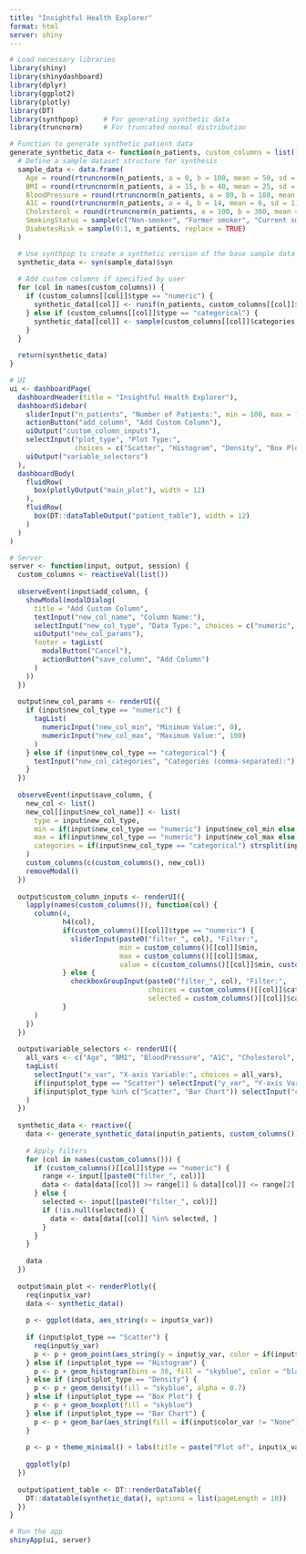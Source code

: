 ```yaml
---
title: "Insightful Health Explorer"
format: html
server: shiny
---
```

```r
# Load necessary libraries
library(shiny)
library(shinydashboard)
library(dplyr)
library(ggplot2)
library(plotly)
library(DT)
library(synthpop)      # For generating synthetic data
library(truncnorm)     # For truncated normal distribution

# Function to generate synthetic patient data
generate_synthetic_data <- function(n_patients, custom_columns = list()) {
  # Define a sample dataset structure for synthesis
  sample_data <- data.frame(
    Age = round(rtruncnorm(n_patients, a = 0, b = 100, mean = 50, sd = 15)),  # realistic age range
    BMI = round(rtruncnorm(n_patients, a = 15, b = 40, mean = 25, sd = 5), 1), # realistic BMI range
    BloodPressure = round(rtruncnorm(n_patients, a = 80, b = 180, mean = 120, sd = 15)), # realistic BP range
    A1C = round(rtruncnorm(n_patients, a = 4, b = 14, mean = 6, sd = 1), 1),  # realistic A1C range
    Cholesterol = round(rtruncnorm(n_patients, a = 100, b = 300, mean = 200, sd = 40)), # realistic cholesterol range
    SmokingStatus = sample(c("Non-smoker", "Former smoker", "Current smoker"), n_patients, replace = TRUE),
    DiabetesRisk = sample(0:1, n_patients, replace = TRUE)
  )

  # Use synthpop to create a synthetic version of the base sample data
  synthetic_data <- syn(sample_data)$syn
  
  # Add custom columns if specified by user
  for (col in names(custom_columns)) {
    if (custom_columns[[col]]$type == "numeric") {
      synthetic_data[[col]] <- runif(n_patients, custom_columns[[col]]$min, custom_columns[[col]]$max)
    } else if (custom_columns[[col]]$type == "categorical") {
      synthetic_data[[col]] <- sample(custom_columns[[col]]$categories, n_patients, replace = TRUE)
    }
  }
  
  return(synthetic_data)
}

# UI
ui <- dashboardPage(
  dashboardHeader(title = "Insightful Health Explorer"),
  dashboardSidebar(
    sliderInput("n_patients", "Number of Patients:", min = 100, max = 10000, value = 1000),
    actionButton("add_column", "Add Custom Column"),
    uiOutput("custom_column_inputs"),
    selectInput("plot_type", "Plot Type:", 
                choices = c("Scatter", "Histogram", "Density", "Box Plot", "Bar Chart")),
    uiOutput("variable_selectors")
  ),
  dashboardBody(
    fluidRow(
      box(plotlyOutput("main_plot"), width = 12)
    ),
    fluidRow(
      box(DT::dataTableOutput("patient_table"), width = 12)
    )
  )
)

# Server
server <- function(input, output, session) {
  custom_columns <- reactiveVal(list())
  
  observeEvent(input$add_column, {
    showModal(modalDialog(
      title = "Add Custom Column",
      textInput("new_col_name", "Column Name:"),
      selectInput("new_col_type", "Data Type:", choices = c("numeric", "categorical")),
      uiOutput("new_col_params"),
      footer = tagList(
        modalButton("Cancel"),
        actionButton("save_column", "Add Column")
      )
    ))
  })
  
  output$new_col_params <- renderUI({
    if (input$new_col_type == "numeric") {
      tagList(
        numericInput("new_col_min", "Minimum Value:", 0),
        numericInput("new_col_max", "Maximum Value:", 100)
      )
    } else if (input$new_col_type == "categorical") {
      textInput("new_col_categories", "Categories (comma-separated):")
    }
  })
  
  observeEvent(input$save_column, {
    new_col <- list()
    new_col[[input$new_col_name]] <- list(
      type = input$new_col_type,
      min = if(input$new_col_type == "numeric") input$new_col_min else NULL,
      max = if(input$new_col_type == "numeric") input$new_col_max else NULL,
      categories = if(input$new_col_type == "categorical") strsplit(input$new_col_categories, ",")[[1]] else NULL
    )
    custom_columns(c(custom_columns(), new_col))
    removeModal()
  })
  
  output$custom_column_inputs <- renderUI({
    lapply(names(custom_columns()), function(col) {
      column(4, 
             h4(col),
             if(custom_columns()[[col]]$type == "numeric") {
               sliderInput(paste0("filter_", col), "Filter:", 
                           min = custom_columns()[[col]]$min, 
                           max = custom_columns()[[col]]$max, 
                           value = c(custom_columns()[[col]]$min, custom_columns()[[col]]$max))
             } else {
               checkboxGroupInput(paste0("filter_", col), "Filter:", 
                                  choices = custom_columns()[[col]]$categories,
                                  selected = custom_columns()[[col]]$categories)
             }
      )
    })
  })
  
  output$variable_selectors <- renderUI({
    all_vars <- c("Age", "BMI", "BloodPressure", "A1C", "Cholesterol", names(custom_columns()))
    tagList(
      selectInput("x_var", "X-axis Variable:", choices = all_vars),
      if(input$plot_type == "Scatter") selectInput("y_var", "Y-axis Variable:", choices = all_vars),
      if(input$plot_type %in% c("Scatter", "Bar Chart")) selectInput("color_var", "Color Variable:", choices = c("None", all_vars))
    )
  })
  
  synthetic_data <- reactive({
    data <- generate_synthetic_data(input$n_patients, custom_columns())
    
    # Apply filters
    for (col in names(custom_columns())) {
      if (custom_columns()[[col]]$type == "numeric") {
        range <- input[[paste0("filter_", col)]]
        data <- data[data[[col]] >= range[1] & data[[col]] <= range[2], ]
      } else {
        selected <- input[[paste0("filter_", col)]]
        if (!is.null(selected)) {
          data <- data[data[[col]] %in% selected, ]
        }
      }
    }
    
    data
  })
  
  output$main_plot <- renderPlotly({
    req(input$x_var)
    data <- synthetic_data()
    
    p <- ggplot(data, aes_string(x = input$x_var))
    
    if (input$plot_type == "Scatter") {
      req(input$y_var)
      p <- p + geom_point(aes_string(y = input$y_var, color = if(input$color_var != "None") input$color_var else NULL))
    } else if (input$plot_type == "Histogram") {
      p <- p + geom_histogram(bins = 30, fill = "skyblue", color = "black")
    } else if (input$plot_type == "Density") {
      p <- p + geom_density(fill = "skyblue", alpha = 0.7)
    } else if (input$plot_type == "Box Plot") {
      p <- p + geom_boxplot(fill = "skyblue")
    } else if (input$plot_type == "Bar Chart") {
      p <- p + geom_bar(aes_string(fill = if(input$color_var != "None") input$color_var else NULL))
    }
    
    p <- p + theme_minimal() + labs(title = paste("Plot of", input$x_var))
    
    ggplotly(p)
  })
  
  output$patient_table <- DT::renderDataTable({
    DT::datatable(synthetic_data(), options = list(pageLength = 10))
  })
}

# Run the app
shinyApp(ui, server)
```

